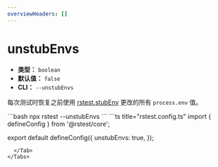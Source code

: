 ```yaml
---
overviewHeaders: []
---
```


# unstubEnvs

- **类型：** `boolean`
- **默认值：** `false`
- **CLI：** `--unstubEnvs`

每次测试时恢复之前使用 [rstest.stubEnv](/api/rstest/utilities#rsteststubenv) 更改的所有 `process.env` 值。


<Tabs defaultValue='rstest.config.ts'>
  <Tab label="CLI">
  ```bash
  npx rstest --unstubEnvs
  ```
  </Tab>
  <Tab label="rstest.config.ts">
```ts title="rstest.config.ts"
import { defineConfig } from '@rstest/core';

export default defineConfig({
  unstubEnvs: true,
});
```
  </Tab>
</Tabs>
